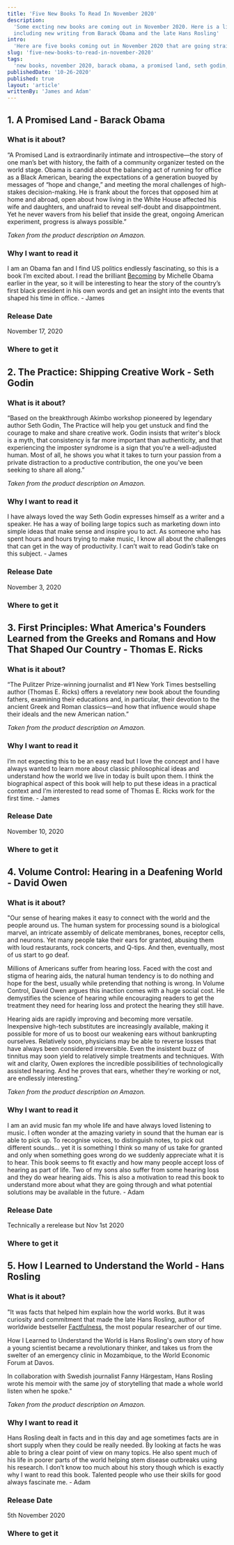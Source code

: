 ```yaml
---
title: 'Five New Books To Read In November 2020'
description:
  'Some excting new books are coming out in November 2020. Here is a list of five new non-fiction books that have captured our attention, 
  including new writing from Barack Obama and the late Hans Rosling'
intro:
  'Here are five books coming out in November 2020 that are going straight onto our To Read list. Which of them are you most tempted to get your hands on?'
slug: 'five-new-books-to-read-in-november-2020'
tags:
  'new books, november 2020, barack obama, a promised land, seth godin, the practice, thomas e ricks, first princples, david owen, volume control, hans rosling, how i learned to understand the world'
publishedDate: '10-26-2020'
published: true
layout: 'article'
writtenBy: 'James and Adam'
---
```



<Box textAlign="center">
  <h2>1. A Promised Land - Barack Obama</h2>
</Box>

<ImageFlexCenter
  src="book-summaries/barack-obama-a-promised-land"
  altText="A Promised Land"
  width={266}
  height={400}
/>

### What is it about?

“A Promised Land is extraordinarily intimate and introspective—the story of one man’s bet with history, the faith of a community organizer tested on the world stage. Obama is candid about the balancing act of running for office as a Black American, bearing the expectations of a generation buoyed by messages of “hope and change,” and meeting the moral challenges of high-stakes decision-making. He is frank about the forces that opposed him at home and abroad, open about how living in the White House affected his wife and daughters, and unafraid to reveal self-doubt and disappointment. Yet he never wavers from his belief that inside the great, ongoing American experiment, progress is always possible.”

_Taken from the product description on Amazon._

### Why I want to read it

I am an Obama fan and I find US politics endlessly fascinating, so this is a book I’m excited about. I read the brilliant [Becoming](https://www.amazon.com/Becoming-Michelle-Obama/dp/1524763136/ref=as_li_ss_tl?crid=3LX1FYI95GE1M&dchild=1&keywords=becoming+michelle+obama&qid=1603375285&s=books&sprefix=becom,stripbooks-intl-ship,236&sr=1-1&linkCode=ll1&tag=paperbacktrav-20&linkId=ed6ab31337bb8f1935bb19b99cc2aa45&language=en_US) by Michelle Obama earlier in the year, so it will be interesting to hear the story of the country’s first black president in his own words and get an insight into the events that shaped his time in office. - James

### Release Date

November 17, 2020

### Where to get it

<AmazonCta link="https://www.amazon.com/Promised-Land-Barack-Obama/dp/1524763160/ref=as_li_ss_tl?crid=35IQY6LIG8YHK&dchild=1&keywords=a+promised+land&qid=1603375193&s=books&sprefix=a+pr,stripbooks-intl-ship,282&sr=1-1&linkCode=ll1&tag=paperbacktrav-20&linkId=3d41530e33a5f05b294302753704e9ac&language=en_US" />

<Box textAlign="center" pt={8}>
  <h2>2. The Practice: Shipping Creative Work - Seth Godin</h2>
</Box>

<ImageFlexCenter
  src="book-summaries/seth-godin-the-practice"
  altText="The Practice: Shipping Creative Work"
  width={266}
  height={400}
/>

### What is it about?

“Based on the breakthrough Akimbo workshop pioneered by legendary author Seth Godin, The Practice will help you get unstuck and find the courage to make and share creative work. Godin insists that writer's block is a myth, that consistency is far more important than authenticity, and that experiencing the imposter syndrome is a sign that you're a well-adjusted human. Most of all, he shows you what it takes to turn your passion from a private distraction to a productive contribution, the one you've been seeking to share all along.”

_Taken from the product description on Amazon._

### Why I want to read it

I have always loved the way Seth Godin expresses himself as a writer and a speaker. He has a way of boiling large topics such as marketing down into simple ideas that make sense and inspire you to act. As someone who has spent hours and hours trying to make music, I know all about the challenges that can get in the way of productivity. I can’t wait to read Godin’s take on this subject. - James

### Release Date

November 3, 2020

### Where to get it

<AmazonCta link="https://www.amazon.com/Practice-Shipping-Creative-Work/dp/0593328973/ref=as_li_ss_tl?crid=3FSBH50XA3V5O&dchild=1&keywords=the+practice+shipping+creative+work&qid=1603375452&s=books&sprefix=the+practice+s,stripbooks-intl-ship,233&sr=1-1&linkCode=ll1&tag=paperbacktrav-20&linkId=5ad6ae309e673069a56f254c02715542&language=en_US" />

<Box textAlign="center" pt={8}>
  <h2>
    3. First Principles: What America's Founders Learned from the Greeks and Romans and How That Shaped Our Country - Thomas E. Ricks
  </h2>
</Box>

<ImageFlexCenter
  src="book-summaries/thomas-e-ricks-first-principles"
  altText="First Principles: What America's Founders Learned from the Greeks and Romans and How That Shaped Our Country"
  width={266}
  height={400}
/>

### What is it about?

“The Pulitzer Prize-winning journalist and #1 New York Times bestselling author (Thomas E. Ricks) offers a revelatory new book about the founding fathers, examining their educations and, in particular, their devotion to the ancient Greek and Roman classics—and how that influence would shape their ideals and the new American nation.”

_Taken from the product description on Amazon._

### Why I want to read it

I’m not expecting this to be an easy read but I love the concept and I have always wanted to learn more about classic philosophical ideas and understand how the world we live in today is built upon them. I think the biographical aspect of this book will help to put these ideas in a practical context and I’m interested to read some of Thomas E. Ricks work for the first time. - James

### Release Date

November 10, 2020

### Where to get it

<AmazonCta link="https://www.amazon.com/First-Principles-Americas-Founders-Learned/dp/0062997459/ref=as_li_ss_tl?crid=1AZPZEBLU6KKO&dchild=1&keywords=first+principles&qid=1603376424&s=books&sprefix=first+princ,stripbooks-intl-ship,288&sr=1-1&linkCode=ll1&tag=paperbacktrav-20&linkId=d7bc1bb7da1be9b76313979308e0e795&language=en_US" />

<Box textAlign="center" pt={8}>
  <h2>
    4. Volume Control: Hearing in a Deafening World - David Owen
  </h2>
</Box>

<ImageFlexCenter
  src="book-summaries/david-owen-volume-control"
  altText="Volume Control: Hearing in a Deafening World"
  width={266}
  height={400}
/>

### What is it about?

"Our sense of hearing makes it easy to connect with the world and the people around us. The human system for processing sound is a biological marvel, an intricate assembly of delicate membranes, bones, receptor cells, and neurons. Yet many people take their ears for granted, abusing them with loud restaurants, rock concerts, and Q-tips. And then, eventually, most of us start to go deaf.

Millions of Americans suffer from hearing loss. Faced with the cost and stigma of hearing aids, the natural human tendency is to do nothing and hope for the best, usually while pretending that nothing is wrong. In Volume Control, David Owen argues this inaction comes with a huge social cost. He demystifies the science of hearing while encouraging readers to get the treatment they need for hearing loss and protect the hearing they still have.

Hearing aids are rapidly improving and becoming more versatile. Inexpensive high-tech substitutes are increasingly available, making it possible for more of us to boost our weakening ears without bankrupting ourselves. Relatively soon, physicians may be able to reverse losses that have always been considered irreversible. Even the insistent buzz of tinnitus may soon yield to relatively simple treatments and techniques. With wit and clarity, Owen explores the incredible possibilities of technologically assisted hearing. And he proves that ears, whether they're working or not, are endlessly interesting."


_Taken from the product description on Amazon._

### Why I want to read it

I am an avid music fan my whole life and have always loved listening to music. I often wonder at the amazing variety in sound that the human ear is able to pick up. To recognise voices, to distinguish notes, to pick out different sounds… yet it is something I think so many of us take for granted and only when something goes wrong do we suddenly appreciate what it is to hear. This book seems to fit exactly and how many people accept loss of hearing as part of life. Two of my sons also suffer from some hearing loss and they do wear hearing aids. This is also a motivation to read this book to understand more about what they are going through and what potential solutions may be available in the future. - Adam

### Release Date

Technically a rerelease but Nov 1st 2020

### Where to get it

<AmazonCta link="https://www.amazon.com/gp/product/0525534229/ref=as_li_tl?ie=UTF8&camp=1789&creative=9325&creativeASIN=0525534229&linkCode=as2&tag=paperbacktrav-20&linkId=0eed3edc0eace95ccde64a8036e0120f" />

<Box textAlign="center" pt={8}>
  <h2>
    5. How I Learned to Understand the World - Hans Rosling
  </h2>
</Box>

<ImageFlexCenter
  src="book-summaries/hans-rosling-how-i-learned-to-understand-the-world"
  altText="How I Learned to Understand the World"
  width={266}
  height={400}
/>

### What is it about?

"It was facts that helped him explain how the world works. But it was curiosity and commitment that made the late Hans Rosling, author of worldwide bestseller [Factfulness](https://paperbacktravels.com/book-summaries/economics/hans-rosling-factfulness), the most popular researcher of our time.

How I Learned to Understand the World is Hans Rosling's own story of how a young scientist became a revolutionary thinker, and takes us from the swelter of an emergency clinic in Mozambique, to the World Economic Forum at Davos.

In collaboration with Swedish journalist Fanny Härgestam, Hans Rosling wrote his memoir with the same joy of storytelling that made a whole world listen when he spoke."


_Taken from the product description on Amazon._

### Why I want to read it

Hans Rosling dealt in facts and in this day and age sometimes facts are in short supply when they could be really needed. By looking at facts he was able to bring a clear point of view on many topics. He also spent much of his life in poorer parts of the world helping stem disease outbreaks using his research. I don’t know too much about his story though which is exactly why I want to read this book. Talented people who use their skills for good always fascinate me. - Adam

### Release Date

5th November 2020

### Where to get it

<AmazonCta link="https://www.amazon.com/gp/product/1250266890/ref=as_li_tl?ie=UTF8&camp=1789&creative=9325&creativeASIN=1250266890&linkCode=as2&tag=paperbacktrav-20&linkId=f250e9641e0dc6912870d68106fd9d06" />
